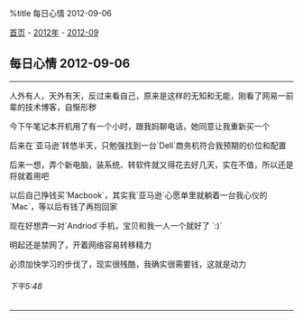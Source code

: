 %title 每日心情 2012-09-06

[[../../../index|首页]] - [[../index|2012年]] - [[index|2012-09]]
==每日心情 2012-09-06==
----
人外有人，天外有天，反过来看自己，原来是这样的无知和无能，刚看了网易一前辈的技术博客，自惭形秽

今下午笔记本开机用了有一个小时，跟我妈聊电话，她同意让我重新买一个

后来在`亚马逊`转悠半天，只勉强找到一台`Dell`商务机符合我预期的价位和配置

后来一想，弄个新电脑，装系统、转软件就又得花去好几天，实在不值，所以还是将就着用吧

以后自己挣钱买`Macbook`，其实我`亚马逊`心愿单里就躺着一台我心仪的`Mac`，等以后有钱了再抱回家

现在好想弄一对`Andriod`手机，宝贝和我一人一个就好了 `:)`

明起还是禁网了，开着网络容易转移精力

必须加快学习的步伐了，现实很残酷，我确实很需要钱，这就是动力
======下午5:48======
----
